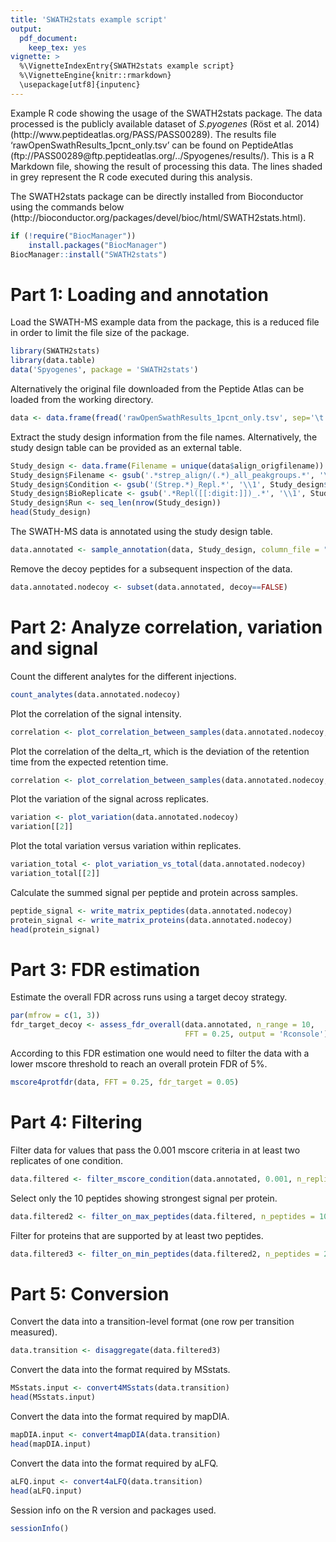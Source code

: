 ```yaml
---
title: 'SWATH2stats example script'
output: 
  pdf_document: 
    keep_tex: yes
vignette: >
  %\VignetteIndexEntry{SWATH2stats example script}
  %\VignetteEngine{knitr::rmarkdown}
  \usepackage[utf8]{inputenc}
---
```


Example R code showing the usage of the SWATH2stats package. The data processed is the publicly available dataset of *S.pyogenes* (Röst et al. 2014) (http://www.peptideatlas.org/PASS/PASS00289). The results file 'rawOpenSwathResults\_1pcnt\_only.tsv' can be found on PeptideAtlas (ftp://PASS00289@ftp.peptideatlas.org/../Spyogenes/results/).
This is a R Markdown file, showing the result of processing this data. The lines shaded in grey represent the R code executed during this analysis.

The SWATH2stats package can be directly installed from Bioconductor using the commands below (http://bioconductor.org/packages/devel/bioc/html/SWATH2stats.html).


```r
if (!require("BiocManager"))
    install.packages("BiocManager")
BiocManager::install("SWATH2stats")
```

# Part 1: Loading and annotation

Load the SWATH-MS example data from the package, this is a reduced file in order to limit the file size of the package. 

```r
library(SWATH2stats)
library(data.table)
data('Spyogenes', package = 'SWATH2stats')
```

Alternatively the original file downloaded from the Peptide Atlas can be loaded from the working directory.

```r
data <- data.frame(fread('rawOpenSwathResults_1pcnt_only.tsv', sep='\t', header=TRUE))
```

Extract the study design information from the file names. Alternatively, the study design table can  be provided as an external table.

```r
Study_design <- data.frame(Filename = unique(data$align_origfilename))
Study_design$Filename <- gsub('.*strep_align/(.*)_all_peakgroups.*', '\\1', Study_design$Filename)
Study_design$Condition <- gsub('(Strep.*)_Repl.*', '\\1', Study_design$Filename)
Study_design$BioReplicate <- gsub('.*Repl([[:digit:]])_.*', '\\1', Study_design$Filename)
Study_design$Run <- seq_len(nrow(Study_design))
head(Study_design)
```

The SWATH-MS data is annotated using the study design table.
```r
data.annotated <- sample_annotation(data, Study_design, column_file = "align_origfilename")
```

Remove the decoy peptides for a subsequent inspection of the data.
```r
data.annotated.nodecoy <- subset(data.annotated, decoy==FALSE)
```


\newpage

# Part 2: Analyze correlation, variation and signal
Count the different analytes for the different injections.
```r
count_analytes(data.annotated.nodecoy)
```

Plot the correlation of the signal intensity.
```r
correlation <- plot_correlation_between_samples(data.annotated.nodecoy, column.values = 'Intensity')
```

Plot the correlation of the delta_rt, which is the deviation of the retention time from the expected retention time.
```r
correlation <- plot_correlation_between_samples(data.annotated.nodecoy, column.values = 'delta_rt')
```
\newpage 


Plot the variation of the signal across replicates.
```r
variation <- plot_variation(data.annotated.nodecoy)
variation[[2]]
```

Plot the total variation versus variation within replicates.
```r
variation_total <- plot_variation_vs_total(data.annotated.nodecoy)
variation_total[[2]]
```

Calculate the summed signal per peptide and protein across samples.
```r
peptide_signal <- write_matrix_peptides(data.annotated.nodecoy)
protein_signal <- write_matrix_proteins(data.annotated.nodecoy)
head(protein_signal)
```
\newpage


# Part 3: FDR estimation
Estimate the overall FDR across runs using a target decoy strategy.
```r
par(mfrow = c(1, 3))
fdr_target_decoy <- assess_fdr_overall(data.annotated, n_range = 10, 
                                       FFT = 0.25, output = 'Rconsole')

```
According to this FDR estimation one would need to filter the data with a lower mscore threshold to reach an overall protein FDR of 5%. 
```r
mscore4protfdr(data, FFT = 0.25, fdr_target = 0.05)
```

# Part 4: Filtering
Filter data for values that pass the 0.001 mscore criteria in at least two replicates of one condition.
```r
data.filtered <- filter_mscore_condition(data.annotated, 0.001, n_replica = 2)
```

Select only the 10 peptides showing strongest signal per protein.
```r
data.filtered2 <- filter_on_max_peptides(data.filtered, n_peptides = 10)
```
\newpage 


Filter for proteins that are supported by at least two peptides.
```r
data.filtered3 <- filter_on_min_peptides(data.filtered2, n_peptides = 2)
```


# Part 5: Conversion
Convert the data into a transition-level format (one row per transition measured). 

```r
data.transition <- disaggregate(data.filtered3)
```

Convert the data into the format required by MSstats.
```r
MSstats.input <- convert4MSstats(data.transition)
head(MSstats.input)
```

Convert the data into the format required by mapDIA.
```r
mapDIA.input <- convert4mapDIA(data.transition)
head(mapDIA.input)
```

Convert the data into the format required by aLFQ.
```r
aLFQ.input <- convert4aLFQ(data.transition)
head(aLFQ.input)
```

Session info on the R version and packages used.
```r
sessionInfo()
```

